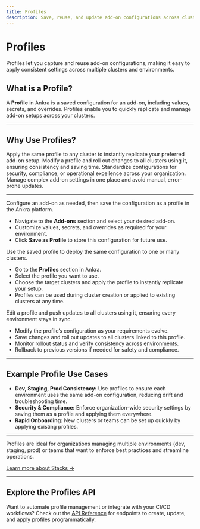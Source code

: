 ```yaml
---
title: Profiles
description: Save, reuse, and update add-on configurations across clusters with Profiles in Ankra.
---
```


# Profiles

<Note>
Profiles let you capture and reuse add-on configurations, making it easy to apply consistent settings across multiple clusters and environments.
</Note>

## What is a Profile?

A **Profile** in Ankra is a saved configuration for an add-on, including values, secrets, and overrides. Profiles enable you to quickly replicate and manage add-on setups across your clusters.

---

## Why Use Profiles?

<CardGroup cols={2}>
  <Card title="Reuse Configurations" icon="flag">
    Apply the same profile to any cluster to instantly replicate your preferred add-on setup.
  </Card>
  <Card title="Update Multiple Clusters" icon="server">
    Modify a profile and roll out changes to all clusters using it, ensuring consistency and saving time.
  </Card>
  <Card title="Enforce Best Practices" icon="shield-check">
    Standardize configurations for security, compliance, or operational excellence across your organization.
  </Card>
  <Card title="Simplify Management" icon="gears">
    Manage complex add-on settings in one place and avoid manual, error-prone updates.
  </Card>
</CardGroup>

---

<Steps>
  <Step title="Create or Save a Profile">
    Configure an add-on as needed, then save the configuration as a profile in the Ankra platform.
    <ul>
      <li>Navigate to the <b>Add-ons</b> section and select your desired add-on.</li>
      <li>Customize values, secrets, and overrides as required for your environment.</li>
      <li>Click <b>Save as Profile</b> to store this configuration for future use.</li>
    </ul>
  </Step>
  <Step title="Apply Profile to Clusters">
    Use the saved profile to deploy the same configuration to one or many clusters.
    <ul>
      <li>Go to the <b>Profiles</b> section in Ankra.</li>
      <li>Select the profile you want to use.</li>
      <li>Choose the target clusters and apply the profile to instantly replicate your setup.</li>
      <li>Profiles can be used during cluster creation or applied to existing clusters at any time.</li>
    </ul>
  </Step>
  <Step title="Update and Roll Out Changes">
    Edit a profile and push updates to all clusters using it, ensuring every environment stays in sync.
    <ul>
      <li>Modify the profile’s configuration as your requirements evolve.</li>
      <li>Save changes and roll out updates to all clusters linked to this profile.</li>
      <li>Monitor rollout status and verify consistency across environments.</li>
      <li>Rollback to previous versions if needed for safety and compliance.</li>
    </ul>
  </Step>
</Steps>

---

## Example Profile Use Cases

- **Dev, Staging, Prod Consistency:**
  Use profiles to ensure each environment uses the same add-on configuration, reducing drift and troubleshooting time.
- **Security & Compliance:**
  Enforce organization-wide security settings by saving them as a profile and applying them everywhere.
- **Rapid Onboarding:**
  New clusters or teams can be set up quickly by applying existing profiles.

---

Profiles are ideal for organizations managing multiple environments (dev, staging, prod) or teams that want to enforce best practices and streamline operations.

[Learn more about Stacks →](../essentials/stacks)

---

## Explore the Profiles API

Want to automate profile management or integrate with your CI/CD workflows?
Check out the [API Reference](../../api-reference) for endpoints to create, update, and apply profiles programmatically.
